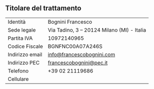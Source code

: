 ## Titolare del trattamento

| | |
| --- | --- |
| Identità | Bognini Francesco |
| Sede legale | Via Tadino, 3 – 20124 Milano (MI) - Italia |
| Partita IVA | 10972140965 |
| Codice Fiscale | BGNFNC00A07A246S |
| Indirizzo email | info@francescobognini.com |
| Indirizzo PEC | francescobognini@pec.it |
| Telefono | +39 02 21119686 |
| Cellulare |